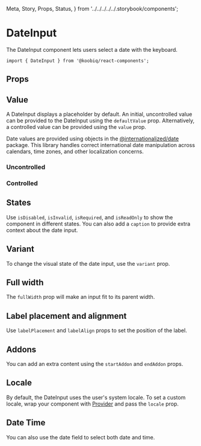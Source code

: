   Meta,
  Story,
  Props,
  Status,
} from '../../../../../.storybook/components';


<Meta of={Stories} />

# DateInput

<Status variant="experimental" />

The DateInput component lets users select a date with the keyboard.

```tsx
import { DateInput } from '@koobiq/react-components';
```

<Story of={Stories.Base} />

## Props

<Props />

## Value

A DateInput displays a placeholder by default. An initial, uncontrolled value can be provided
to the DateInput using the `defaultValue` prop. Alternatively, a controlled value can be provided
using the `value` prop.

Date values are provided using objects in the [@internationalized/date](https://github.com/adobe/react-spectrum/tree/main/packages/@internationalized/date) package.
This library handles correct international date manipulation across calendars,
time zones, and other localization concerns.

### Uncontrolled

<Story of={Stories.Uncontrolled} />

### Controlled

<Story of={Stories.Controlled} />

## States

Use `isDisabled`, `isInvalid`, `isRequired`, and `isReadOnly` to show the component in different states.
You can also add a `caption` to provide extra context about the date input.

<Story of={Stories.States} />

## Variant

To change the visual state of the date input, use the `variant` prop.

<Story of={Stories.Variant} />

## Full width

The `fullWidth` prop will make an input fit to its parent width.

<Story of={Stories.FullWidth} />

## Label placement and alignment

Use `labelPlacement` and `labelAlign` props to set the position of the label.

<Story of={Stories.LabelPlacementAlignment} />

## Addons

You can add an extra content using the `startAddon` and `endAddon` props.

<Story of={Stories.Addons} />

## Locale

By default, the DateInput uses the user's system locale.
To set a custom locale, wrap your component with [Provider](?path=/docs/components-provider--docs)
and pass the `locale` prop.

<Story of={Stories.Locale} />

## Date Time

You can also use the date field to select both date and time.

<Story of={Stories.DateTime} />
